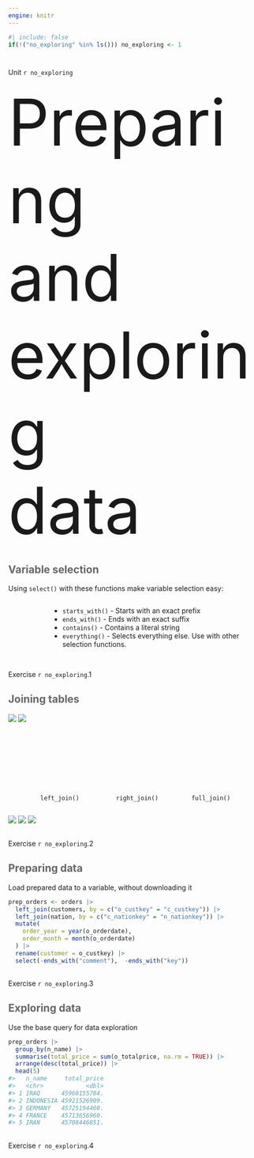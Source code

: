 ```yaml
---
engine: knitr
---
```


```r
#| include: false
if(!("no_exploring" %in% ls())) no_exploring <- 1
```

# {background-image="assets/background/content-slide.svg" background-size="1700px" background-color="#2a7070"}

:::{.content-slide-title}
Unit `r no_exploring`
:::

:::{.content-slide}
[Preparing <br/>
and exploring <br/>
data]{style="font-size:130px;"}
:::


## [Variable selection]{style="color:#666;"} {background-image="assets/background/slide-light.svg" background-size="1700px" background-color="white"}
:::{.custom-subtitle}
Using `select()` with these functions make variable selection easy: 
:::

:::{.columns}
:::{.column width="10%"}
:::
:::{.column width="80%"}
:::{.custom-subtitle}
- `starts_with()` - Starts with an exact prefix
- `ends_with()` - Ends with an exact suffix
- `contains()` - Contains a literal string
- `everything()` - Selects everything else. Use with other selection functions.
:::
:::
:::

## {background-image="assets/background/boxed-green.svg" background-size="1700px" background-color="#799857"}

:::{.custom-exercise}
Exercise `r no_exploring`.1
:::

## [Joining tables]{style="color:#666;"} {background-image="assets/background/slide-light.svg" background-size="1700px" background-color="white"}

![](assets/prepare-exploring/join-x.png){.absolute top="100" left="600"}
![](assets/prepare-exploring/join-y.png){.absolute top="100" left="800"}

<br/><br/><br/><br/><br/><br/>

:::{.columns}
:::{.column width="10%"}
:::
:::{.column width="30%"}
`left_join()`
:::
:::{.column width="30%"}
`right_join()`
:::
:::{.column width="30%"}
`full_join()`
:::
:::

![](assets/prepare-exploring/join-left.png){.absolute top="500" left="170"}
![](assets/prepare-exploring/join-right.png){.absolute top="500" left="660"}
![](assets/prepare-exploring/join-full.png){.absolute top="500" left="1150"}

## {background-image="assets/background/boxed-green.svg" background-size="1700px" background-color="#799857"}

:::{.custom-exercise}
Exercise `r no_exploring`.2
:::


## [Preparing data]{style="color:#666;"} {background-image="assets/background/slide-light.svg" background-size="1700px" background-color="white"}

:::{.custom-subtitle}
Load prepared data to a variable, without downloading it
:::

:::{.sample-code}
```r
prep_orders <- orders |> 
  left_join(customers, by = c("o_custkey" = "c_custkey")) |> 
  left_join(nation, by = c("c_nationkey" = "n_nationkey")) |> 
  mutate(
    order_year = year(o_orderdate), 
    order_month = month(o_orderdate)
  ) |> 
  rename(customer = o_custkey) |> 
  select(-ends_with("comment"),  -ends_with("key"))
```
:::

## {background-image="assets/background/boxed-green.svg" background-size="1700px" background-color="#799857"}

:::{.custom-exercise}
Exercise `r no_exploring`.3
:::

## [Exploring data]{style="color:#666;"} {background-image="assets/background/slide-light.svg" background-size="1700px" background-color="white"}

:::{.custom-subtitle}
Use the base query for data exploration
:::

:::{.sample-code}
```r
prep_orders |> 
  group_by(n_name) |> 
  summarise(total_price = sum(o_totalprice, na.rm = TRUE)) |> 
  arrange(desc(total_price)) |> 
  head(5)
#>   n_name     total_price
#>   <chr>            <dbl>
#> 1 IRAQ      45968155784.
#> 2 INDONESIA 45921526909.
#> 3 GERMANY   45725194460.
#> 4 FRANCE    45713656960.
#> 5 IRAN      45708446851.
```
:::

## {background-image="assets/background/boxed-green.svg" background-size="1700px" background-color="#799857"}

:::{.custom-exercise}
Exercise `r no_exploring`.4
:::

